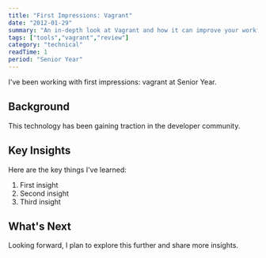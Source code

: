 ```yaml
---
title: "First Impressions: Vagrant"
date: "2012-01-29"
summary: "An in-depth look at Vagrant and how it can improve your workflow."
tags: ["tools","vagrant","review"]
category: "technical"
readTime: 1
period: "Senior Year"
---
```


I've been working with first impressions: vagrant at Senior Year.

## Background

This technology has been gaining traction in the developer community.

## Key Insights

Here are the key things I've learned:

1. First insight
2. Second insight
3. Third insight

## What's Next

Looking forward, I plan to explore this further and share more insights.

